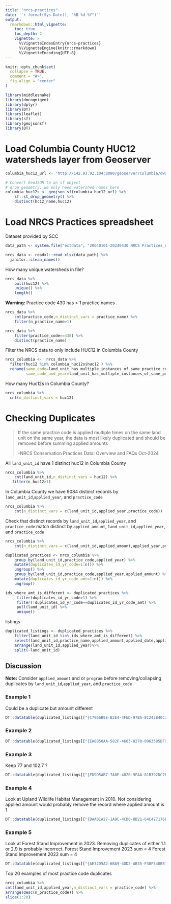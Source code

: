 ```yaml
---
title: "nrcs-practices"
date: '`r format(Sys.Date(), "%B %d %Y")`'
output:
  rmarkdown::html_vignette:
    toc: true
    toc_depth: 2
    vignette: >
      %\VignetteIndexEntry{nrcs-practices}
      %\VignetteEngine{knitr::rmarkdown}
      %\VignetteEncoding{UTF-8}
---
```


```r
knitr::opts_chunk$set(
  collapse = TRUE,
  comment = "#>",
  fig.align = "center"
)
```

```r
library(middlesnake)
library(dmcognigen)
library(dplyr)
library(DT)
library(leaflet)
library(sf)
library(geojsonsf)
library(DT)
```

# Load Columbia County HUC12 watersheds layer from Geoserver

```r

columbia_huc12_url <- "http://142.93.92.104:8080/geoserver/Columbia/ows?service=WFS&version=1.0.0&request=GetFeature&typeName=Columbia:all_columbia_huc_12s&outputFormat=application/json"

# Convert GeoJSON to an sf object
# drop geometry, we only need watershed names here
columbia_huc12s <- geojson_sf(columbia_huc12_url) %>%
    sf::st_drop_geometry() %>%
    distinct(hc12_name,huc12) 

```

# Load NRCS Practices spreadsheet

Dataset provided by SCC

```r

data_path <- system.file("extdata", "20040101-20240430 NRCS Practices_edited_v3.xlsx", package = "middlesnake")

nrcs_data <- readxl::read_xlsx(data_path) %>%
  janitor::clean_names()
```

How many unique watersheds in file?

```r
nrcs_data %>%
    pull(huc12) %>%
    unique() %>%
    length()
```

::: {.alert .alert-warning}
<strong>Warning:</strong> Practice code 430 has \> 1 practice names .
:::

```r
nrcs_data %>%
    cnt(practice_code,n_distinct_vars = practice_name) %>%
    filter(n_practice_name>1)
```

```r
nrcs_data %>%
    filter(practice_code==430) %>%
    distinct(practice_name)
```

Filter the NRCS data to only include HUC12 in Columbia County

```r
nrcs_columbia <-  nrcs_data %>%
  filter(huc12 %in% columbia_huc12s$huc12 ) %>%
  rename(same_code=land_unit_has_multiple_instances_of_same_practice_code,
         same_code_and_year=land_unit_has_multiple_instances_of_same_practice_code_applied_the_same_year)
```

How many Huc12s in Columbia County?

```r
nrcs_columbia %>%
  cnt(n_distinct_vars = huc12)
```

# Checking Duplicates

> If the same practice code is applied multiple times on the same land unit on the same year, the data is most likely duplicated and should be removed before summing applied amounts
>
> -NRCS Conservation Practices Data: Overview and FAQs Oct-2024

All `land_unit_id` have 1 distinct huc12 in Columbia County
```r
nrcs_columbia %>%
    cnt(land_unit_id,n_distinct_vars = huc12) %>%
   filter(n_huc12>1)
```


In Columbia County we have 9084 distinct records by `land_unit_id`,`applied_year`, and `practice_code`

```r
nrcs_columbia %>%
    cnt(n_distinct_vars = c(land_unit_id,applied_year,practice_code))
```

Check that distinct records by `land_unit_id`,`applied_year`, and `practice_code` match distinct by `applied_amount`, `land_unit_id`,`applied_year`, and `practice_code`

```r
nrcs_columbia %>%
    cnt(n_distinct_vars = c(land_unit_id,applied_amount,applied_year,practice_code))
```

```r
duplicated_practices <- nrcs_columbia %>%
    group_by(land_unit_id,practice_code,applied_year) %>%
    mutate(duplicates_id_yr_code=1:n()) %>%
    ungroup() %>%
    group_by(land_unit_id,practice_code,applied_year,applied_amount) %>%
    mutate(duplicates_id_yr_code_amt=1:n()) %>%
    ungroup()
```

```r
ids_where_amt_is_different <- duplicated_practices %>%
     filter(duplicates_id_yr_code>1) %>%
     filter(!duplicates_id_yr_code==duplicates_id_yr_code_amt) %>%
     pull(land_unit_id) %>%
     unique()
```

listings
```r

duplicated_listings <- duplicated_practices %>%
    filter(land_unit_id %in% ids_where_amt_is_different) %>%
    select(land_unit_id,practice_name,applied_amount,applied_date,applied_year,starts_with("dup"), program) %>%
    arrange(land_unit_id,applied_year)%>%
    split(~land_unit_id)

```

## Discussion

<div class="alert alert-info" role="alert">
<strong>Note:</strong> Consider `applied_amount` and or `program` before removing/collapsing
duplicates by `land_unit_id`,`applied_year`, and `practice_code`
</div>


### Example 1
Could be a duplicate but amount different
```r
DT::datatable(duplicated_listings[["{C7966B9E-B2E4-4FED-97BA-8C242B40C33A}"]])
```


### Example 2
```r
DT::datatable(duplicated_listings[["{EA8850AA-582F-4603-8270-0963585DF9E5}"]])
```


### Example 3
Keep 77 and 102.7 ?
```r
DT::datatable(duplicated_listings[["{FD9D5AB7-7A8E-4020-9FAA-81B392DC7EB4}"]])
```

### Example 4

Look at Upland Wildlife Habitat Management in 2010. Not considering applied amount would probably remove the record where applied amount is 1
```r
DT::datatable(duplicated_listings[["{DAA01A27-1A9C-4CD0-8D21-64C427176BF1}"]])
```


### Example 5

Look at Forest Stand Improvement in 2023. 
Removing duplicates of either 1.1 or 2.9 is probably incorrect.
Forest Stand Improvement 2023 sum = 4 
Forest Stand Improvement 2022 sum = 4 
```r
DT::datatable(duplicated_listings[["{AE32D5A2-6BA9-4DD2-AB35-F30F548BE118}"]])
```


Top 20 examples of most practice code duplicates

```r
nrcs_columbia %>%
cnt(land_unit_id,applied_year,n_distinct_vars = practice_code) %>%
arrange(desc(n_practice_code)) %>%
slice(1:20)

```
